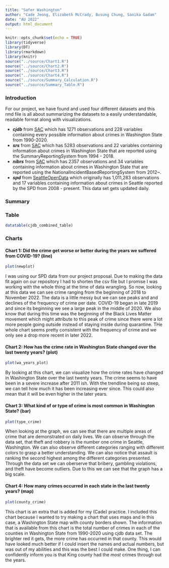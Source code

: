 ```yaml
---
title: "Safer Washington"
author: "Cade Jeong, Elizabeth McCrady, Busung Chung, Sanika Gadam"
date: "AU 2022"
output: html_document
---
```


```r
knitr::opts_chunk$set(echo = TRUE)
library(tidyverse)
library(DT)
library(rmarkdown)
library(knitr)
source("../source/Chart1.R")
source("../source/Chart2.R")
source("../source/Chart3.R")
source("../source/Chart4.R")
source("../source/Summary_Calculation.R")
source("../source/Summary_Table.R")
```

### Introduction
For our project, we have found and used four different datasets and this rmd file is all about summarizing the datasets to a easily understandable, readable format along with visualizations.

* *__cjdb__* from [SAC](https://sac.ofm.wa.gov/data) which has 1271 observations and 228 variables containing every possible information about crimes in Washington State from 1990-2020.
* *__srs__* from [SAC](https://sac.ofm.wa.gov/data) which has 5283 observations and 22 variables containing information about crimes in Washington State that are reported using the SummaryReportingSystem from 1994 - 2018. 
* *__nibrs__* from [SAC](https://sac.ofm.wa.gov/data) which has 2357 observations and 34 variables containing information about crimes in Washington State that are reported using the NationalIncidentBasedReportingSystem from 2012~.
* *__spd__* from [SeattleOpenData](https://data.seattle.gov/Public-Safety/SPD-Crime-Data-2008-Present/tazs-3rd5) which originally has 1,011,283 observations and 17 variables containing information about crimes in Seattle reported by the SPD from 2008 - present. This data set gets updated daily. 

### Summary


### Table
```r
datatable(cjdb_combined_table)
```



### Charts

#### Chart 1: Did the crime get worse or better during the years we suffered from COVID-19? (line)
```r
plot(newplot)
```

I was using our SPD data from our project proposal. Due to making the data fit again on our repository I had to shorten the csv file but I promise I was working with the whole thing at the time of data wrangling. So now, looking at this data we can see crime ranging from the beginning of 2018 to November 2022. The data is a little messy but we can see peaks and and declines of the frequency of crime per date. COVID-19 began in late 2019 and since its beginning we see a large peak in the middle of 2020. We also know that during this time was the beginning of the Black Lives Matter movement which might attribute to this peak of crime since there were a lot more people going outside instead of staying inside during quarantine. THe whole chart seems pretty consistent with the frequency of crime and we only see a drop more recent in later 2022.

#### Chart 2: How has the crime rate in Washington State changed over the last twenty years? (plot)
```r
plot(wa_years_plot)
```

By looking at this chart, we can visualize how the crime rates have changed in Washington State  over the last twenty years. The crime seems to have been in a severe increase after 2011 ish. With the trendline being so steep, we can tell how much it has been increasing ever since. This could also mean that it will be even higher in the later years. 

#### Chart 3: What kind of or type of crime is most common in Washington State? (bar)
```r
plot(type_crime)
```

When looking at the graph, we can see that there are multiple areas of crime that are demonstrated on daily lives. We can observe through the data set, that theft and robbery is the number one crime in Seattle, Washington. We can also observe different categories ranging with different colors to grasp a better understanding. We can also notice that assault is ranking the second highest among the different categories presented. Through the data set we can oberserve that bribery, gambling violations, and theft have become outliers. Due to this we can see that the graph has a big scale.

#### Chart 4: How many crimes occurred in each state in the last twenty years? (map)
```r
plot(county_crime)
```

This chart is an extra that is added for my (Cade) practice. I included this chart because I wanted to try making a chart that uses maps and in this case, a Washington State map with county borders shown. The information that is available from this chart is the total number of crimes in each of the counties in Washington State from 1990-2020 using cjdb data set. The brighter red it gets, the more crime has occurred in that county. This would have looked much better if I could insert the names and actual numbers, but was out of my abilities and this was the best I could make. One thing, I can confidently inform you is that King county had the _most_ crimes through out the years. 